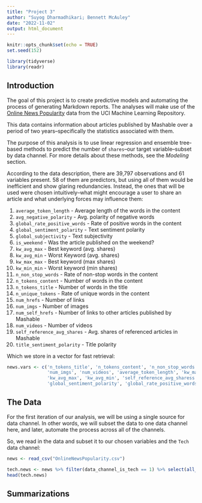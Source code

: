 ```yaml
---
title: "Project 3"
author: "Suyog Dharmadhikari; Bennett McAuley"
date: "2022-11-02"
output: html_document
---
```


```r
knitr::opts_chunk$set(echo = TRUE)
set.seed(152)

library(tidyverse)
library(readr)
```

## Introduction

The goal of this project is to create predictive models and automating the process of generating Markdown reports. The analyses will make use of the [Online News Popularity](https://archive.ics.uci.edu/ml/datasets/Online+News+Popularity) data from the UCI Machine Learning Repository.

This data contains information about articles published by Mashable over a period of two years--specifically the statistics associated with them.

The purpose of this analysis is to use linear regression and ensemble tree-based methods to predict the number of `shares`--our target variable--subset by data channel. For more details about these methods, see the _Modeling_ section.

According to the data description, there are 39,797 observations and 61 variables present. 58 of them are predictors, but using all of them would be inefficient and show glaring redundancies. Instead, the ones that will be used were chosen intuitively--what might encourage a user to share an article and what underlying forces may influence them:

1. `average_token_length` - Average length of the words in the content
2. `avg_negative_polarity` - Avg. polarity of negative words
3. `global_rate_positive_words` - Rate of positive words in the content
4. `global_sentiment_polarity` - Text sentiment polarity
5. `global_subjectivity` - Text subjectivity
6. `is_weekend` - Was the article published on the weekend?
7. `kw_avg_max` - Best keyword (avg. shares)
8. `kw_avg_min` - Worst Keyword (avg. shares)
9. `kw_max_max` - Best keyword (max shares)
10. `kw_min_min` - Worst keyword (min shares)
11. `n_non_stop_words` - Rate of non-stop words in the content
12. `n_tokens_content` - Number of words in the content
13. `n_tokens_title` - Number of words in the title
14. `n_unique_tokens` - Rate of unique words in the content
15. `num_hrefs` - Number of links
16. `num_imgs` - Number of images
17. `num_self_hrefs` - Number of links to other articles published by Mashable
18. `num_videos` - Number of videos
19. `self_reference_avg_shares` - Avg. shares of referenced articles in Mashable
20. `title_sentiment_polarity` - Title polarity

Which we store in a vector for fast retrieval:
```r
news.vars <- c('n_tokens_title', 'n_tokens_content', 'n_non_stop_words', 'num_hrefs', 'num_self_hrefs',
               'num_imgs', 'num_videos', 'average_token_length', 'kw_max_max', 'kw_min_min',
               'kw_avg_max', 'kw_avg_min', 'self_reference_avg_sharess','is_weekend', 'global_subjectivity',
               'global_sentiment_polarity', 'global_rate_positive_words', 'avg_negative_polarity', 'title_subjectivity', 'title_sentiment_polarity')
```

## The Data

For the first iteration of our analysis, we will be using a single source for data channel. In other words, we will subset the data to one data channel here, and later, automate the process across all of the channels.

So, we read in the data and subset it to our chosen variables and the `Tech` data channel:

```r
news <- read_csv("OnlineNewsPopularity.csv")

tech.news <- news %>% filter(data_channel_is_tech == 1) %>% select(all_of(news.vars), shares) 
head(tech.news)
```

## Summarizations